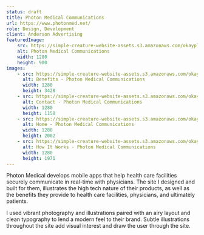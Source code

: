 ```yaml
---
status: draft
title: Photon Medical Communications
url: https://www.photonmed.net/
role: Design, Development
client: Anderson Advertising
featuredImage:
    src: https://simple-creature-website-assets.s3.amazonaws.com/okayplus/projects/photon-medical-communications/photon-medical-communications.jpg
    alt: Photon Medical Communications
    width: 1280
    height: 900
images:
    - src: https://simple-creature-website-assets.s3.amazonaws.com/okayplus/projects/photon-medical-communications/Benefits-Photon-Medical-Communications.png
      alt: Benefits - Photon Medical Communications
      width: 1280
      height: 3428
    - src: https://simple-creature-website-assets.s3.amazonaws.com/okayplus/projects/photon-medical-communications/Contact-Photon-Medical-Communications.png
      alt: Contact - Photon Medical Communications
      width: 1280
      height: 1158
    - src: https://simple-creature-website-assets.s3.amazonaws.com/okayplus/projects/photon-medical-communications/Home-Photon-Medical-Communications.png
      alt: Home - Photon Medical Communications
      width: 1280
      height: 2002
    - src: https://simple-creature-website-assets.s3.amazonaws.com/okayplus/projects/photon-medical-communications/How-It-Works-Photon-Medical-Communications.png
      alt: How It Works - Photon Medical Communications
      width: 1280
      height: 1971
---
```


Photon Medical develops mobile apps that help health care facilities securely communicate in real-time with physicians. The site I designed and built for them, illustrates the high tech nature of their products, as well as the benefits they provide to health care facilities, physicians, and ultimately patients.

I used vibrant photography and illustrations paired with an airy layout and clean typography to lend a modern feel to their brand. Subtle illustrations throughout the site add visual interest and draw the user through the site.
